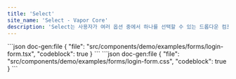 ```yaml
---
title: 'Select'
site_name: 'Select - Vapor Core'
description: 'Select는 사용자가 여러 옵션 중에서 하나를 선택할 수 있는 드롭다운 컴포넌트입니다. 폼 입력, 설정 선택, 필터링 등에 사용되며, 키보드 내비게이션과 접근성을 완벽하게 지원합니다.'
---
```


<Demo name="forms/login-form">
```json doc-gen:file
{
    "file": "src/components/demo/examples/forms/login-form.tsx",
    "codeblock": true
}
```
```json doc-gen:file
{
    "file": "src/components/demo/examples/forms/login-form.css",
    "codeblock": true
}
```
</Demo>
